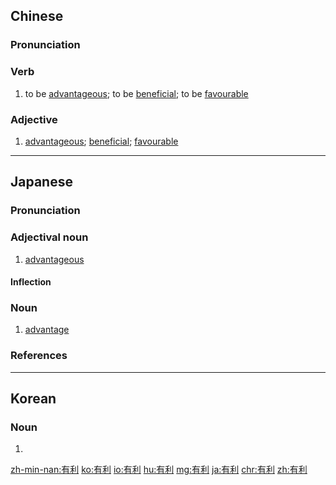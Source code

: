 ==Chinese==
{{zh-forms}}

===Pronunciation===
{{zh-pron
|m=yǒulì
|c=jau5 lei6
|mn=qz,tw,xm,zz:iú-lī/tw,xm,zz:ū-lī
|cat=v,a
}}

===Verb===
{{zh-verb}}

# to be [[advantageous]]; to be [[beneficial]]; to be [[favourable]]

===Adjective===
{{zh-adj}}

# [[advantageous]]; [[beneficial]]; [[favourable]]

----

==Japanese==
{{ja-kanjitab|ゆう|り|yomi=on}}

===Pronunciation===
{{ja-pron|acc=1|acc_ref=<ref>{{R:Kenkyusha JEL Pocket}}</ref>|ゆうり}}

===Adjectival noun===
{{ja-adj|infl=na|ゆうり}}

# [[advantageous]]
#: {{ja-usex|'''有利'''な立場に立つことができる。|'''ゆうり''' な たちば に たつ こと が できる。|We will be able to be in a more advantageous position.}}

====Inflection====
{{ja-na|ゆうり}}

===Noun===
{{ja-noun|ゆうり}}

# [[advantage]]

===References===
<references />

----

==Korean==
{{ko-hanjatab}}

===Noun===
{{ko-noun|hj|hangeul=유리}}

# {{hanja form of|유리|[[advantageous]]}}

[[zh-min-nan:有利]]
[[ko:有利]]
[[io:有利]]
[[hu:有利]]
[[mg:有利]]
[[ja:有利]]
[[chr:有利]]
[[zh:有利]]